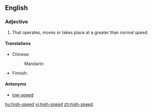 ==English==

===Adjective===
{{en-adj|pos=[[high]]-[[speed]]}}

# That operates, moves or takes place at a greater than normal speed.

====Translations====
{{trans-top|operates at greater than normal speed}}
* Chinese:
*: Mandarin: {{t|zh|高速|tr=gāosù|sc=Hani}}
{{trans-mid}}
* Finnish: {{t|fi|nopea}}
{{trans-bottom}}

====Antonyms====
* [[low-speed]]

[[hu:high-speed]]
[[vi:high-speed]]
[[zh:high-speed]]
